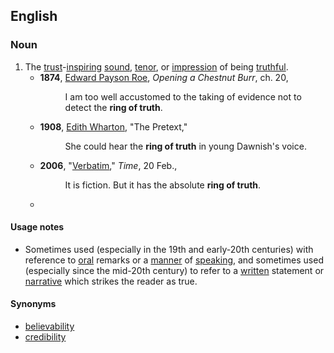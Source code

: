 ==English==

===Noun===
{{en-noun|?}}

# The [[trust]]-[[inspire|inspiring]] [[sound]], [[tenor]], or [[impression]] of being [[truthful]].
#* '''1874''', [[W:Edward_Payson_Roe|Edward Payson Roe]], ''Opening a Chestnut Burr'', ch. 20,
#*: I am too well accustomed to the taking of evidence not to detect the '''ring of truth'''.
#* '''1908''', [[w:Edith_Wharton|Edith Wharton]], "The Pretext,"
#*: She could hear the '''ring of truth''' in young Dawnish's voice.
#* '''2006''', "[https://web.archive.org/web/20070816032407/http://www.time.com/time/magazine/article/0,9171,1158967,00.html Verbatim]," ''Time'', 20 Feb.,
#*: It is fiction. But it has the absolute '''ring of truth'''.
#*{{quote-video game|en||developer={{w|BioWare}}|title={{w|Mass Effect (video game)|Mass Effect}}|location=Redwood City|publisher=Electronic Arts|year=2008|genre=[[science fiction|Science Fiction]]|platform=PC|scene=Noveria|isbn=9780784546642|oclc=246633669|passage=Merchant Opold: This one promised compensation for services rendered. It humbly suggests that a sum of 250 credits would be most appropriate.<br>Shepard: Would you have had any chance of getting this past customs without me? You can be a bit more generous.<br>Merchant Opold: The other's words possess the discomforting '''ring of truth'''.<br>Merchant Opold: This one could raise the sum to 500 credits. That is half this one's profit taken by the other. It can offer no more.}}

====Usage notes====
* Sometimes used (especially in the 19th and early-20th centuries) with reference to [[oral]] remarks or a [[manner]] of [[speaking]], and sometimes used (especially since the mid-20th century) to refer to a [[written]] statement or [[narrative]] which strikes the reader as true.

====Synonyms====
* [[believability]]
* [[credibility]]